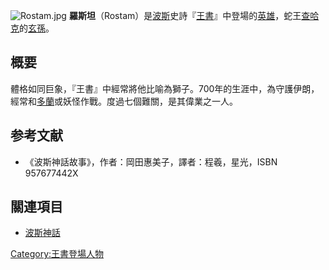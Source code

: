 [[File:Rostam.jpg|thumb]]
'''羅斯坦'''（Rostam）是[[波斯|波斯]]史詩『[[列王紀_(伊朗)|王書]]』中登場的[[英雄|英雄]]，蛇王[[查哈克|查哈克]]的[[玄孫|玄孫]]。

== 概要 ==
體格如同巨象，『王書』中經常將他比喻為獅子。700年的生涯中，為守護伊朗，經常和[[图兰|多蘭]]或妖怪作戰。度過七個難關，是其偉業之一人。

== 参考文献 ==
*《波斯神話故事》，作者：岡田惠美子，譯者：程羲，星光，ISBN 957677442X

== 關連項目 ==
{{Commonscat|Rostam}}
* [[波斯神話|波斯神話]]

{{DEFAULTSORT:Rostam}}
[[Category:王書登場人物|Category:王書登場人物]]